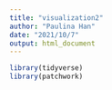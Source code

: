 ```yaml
---
title: "visualization2"
author: "Paulina Han"
date: "2021/10/7"
output: html_document
---
```


```r
library(tidyverse)
library(patchwork)
```

